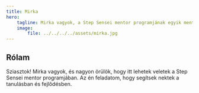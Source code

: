 ```yaml
---
title: Mirka
hero:
    tagline: Mirka vagyok, a Step Sensei mentor programjának egyik mentora. Szívesen segítek neked a program során.
    image:
        file: ../../../../assets/mirka.jpg
---
```


## Rólam
Sziasztok! Mirka vagyok, és nagyon örülök, hogy itt lehetek veletek a Step Sensei mentor programjában. Az én feladatom, hogy segítsek nektek a tanulásban és fejlődésben.